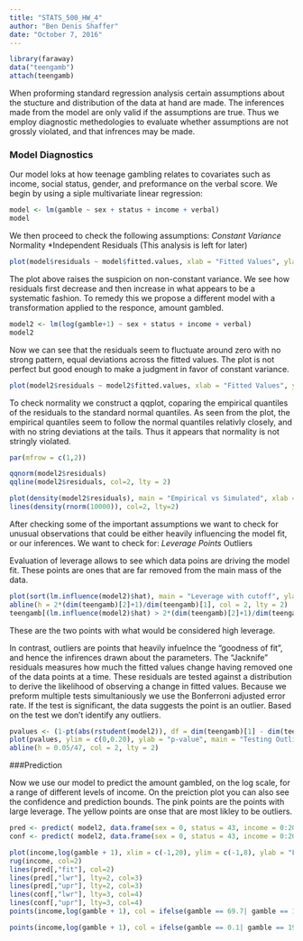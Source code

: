 ```yaml
---
title: "STATS_500_HW_4"
author: "Ben Denis Shaffer"
date: "October 7, 2016"
---
```


```r
library(faraway)
data("teengamb")
attach(teengamb)

```

When proforming standard regression analysis certain assumptions about the stucture and distribution of the data at hand are made. The inferences made from the model are only valid if the assumptions are true. Thus we employ diagnostic methedologies to evaluate whether assumptions are not grossly violated, and that infrences may be made.

### Model Diagnostics

Our model loks at how teenage gambling relates to covariates such as income, social status, gender, and preformance on the verbal score. We begin by using a siple multivariate linear regression:

```r

model <- lm(gamble ~ sex + status + income + verbal)
model

```

We then proceed to check the following assumptions:
 *Constant Variance
 *Normality
 *Independent Residuals (This analysis is left for later)

```r

plot(model$residuals ~ model$fitted.values, xlab = "Fitted Values", ylab = "Residuals", main = "Risiduals vs Fitted Values")

```

The plot above raises the suspicion on non-constant variance. We see how residuals first decrease and then increase in what appears to be a systematic fashion. To remedy this we propose a different model with a transformation applied to the responce, amount gambled.

```r

model2 <- lm(log(gamble+1) ~ sex + status + income + verbal)
model2

```

Now we can see that the residuals seem to fluctuate around zero with no strong pattern, equal deviations across the fitted values. The plot is not perfect but good enough to make a judgment in favor of constant variance.

```r

plot(model2$residuals ~ model2$fitted.values, xlab = "Fitted Values", ylab = "Residuals", main = "Risiduals vs Fitted Values")

```

To check normality we construct a qqplot, coparing the empirical quantiles of the residuals to the standard normal quantiles. As seen from the plot, the empirical quantiles seem to follow the normal quantiles relativly closely, and with no string deviations at the tails. Thus it appears that normality is not stringly violated.

```r
par(mfrow = c(1,2))

qqnorm(model2$residuals)
qqline(model2$residuals, col=2, lty = 2)

plot(density(model2$residuals), main = "Empirical vs Simulated", xlab = "")
lines(density(rnorm(10000)), col=2, lty=2)
```

After checking some of the important assumptions we want to check for unusual observations that could be either heavily influencing the model fit, or our inferences. We want to check for:
 *Leverage Points
 *Outliers

Evaluation of leverage allows to see which data poins are driving the model fit. These points are ones that are far removed from the main mass of the data.
```r
plot(sort(lm.influence(model2)$hat), main = "Leverage with cutoff", ylab = "Sorted Hat Diagonal")
abline(h = 2*(dim(teengamb)[2]+1)/dim(teengamb)[1], col = 2, lty = 2)
teengamb[(lm.influence(model2)$hat) > 2*(dim(teengamb)[2]+1)/dim(teengamb)[1],]
```
These are the two points with what would be considered high leverage.

In contrast, outliers are points that heavily infuelnce the "goodness of fit", and hence the infirences drawn about the parameters. The "Jacknife" residuals measures how much the fitted values change having removed one of the data points at a time. These residuals are tested against a distribution to derive the likelihood of observing a change in fitted values. Because we preform multiple tests simultaniously we use the Bonferroni adjusted error rate. If the test is significant, the data suggests the point is an outlier. Based on the test we don't identify any outliers.

```r
pvalues <- (1-pt(abs(rstudent(model2)), df = dim(teengamb)[1] - dim(teengamb)[2] - 1))*2
plot(pvalues, ylim = c(0,0.20), ylab = "p-value", main = "Testing Outliers, Bonferroni Adjustment")
abline(h = 0.05/47, col = 2, lty = 2)
```


###Prediction

Now we use our model to predict the amount gambled, on the log scale, for a range of different levels of income. On the preiction plot you can also see the confidence and prediction bounds. The pink points are the points with large leverage. The yellow points are onse that are most likley to be outliers.

```r
pred <- predict( model2, data.frame(sex = 0, status = 43, income = 0:20, verbal =7), interval = c("prediction"))
conf <- predict( model2, data.frame(sex = 0, status = 43, income = 0:20, verbal =7), interval = c("confidence"))

plot(income,log(gamble + 1), xlim = c(-1,20), ylim = c(-1,8), ylab = "LOG Amount Gambled", xlab = "Income", main = "Predicting Amount Gambled using Income")
rug(income, col=2)
lines(pred[,"fit"], col=2)
lines(pred[,"lwr"], lty=2, col=3)
lines(pred[,"upr"], lty=2, col=3)
lines(conf[,"lwr"], lty=3, col=4)
lines(conf[,"upr"], lty=3, col=4)
points(income,log(gamble + 1), col = ifelse(gamble == 69.7| gamble == 14.1, 6,1), pch = ifelse(gamble == 69.7 | gamble == 14.1, 20,1))

points(income,log(gamble + 1), col = ifelse(gamble == 0.1| gamble == 19.6 | gamble == 6.0| gamble == 70, 7,1), pch = ifelse(gamble == 0.1| gamble == 19.6 | gamble == 6.0| gamble == 70, 20,1))
```

